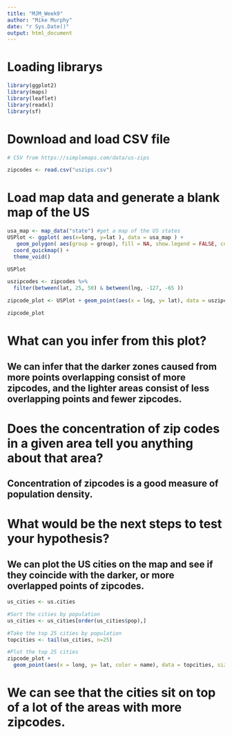 ```yaml
---
title: "MJM_Week9"
author: "Mike Murphy"
date: "r Sys.Date()"
output: html_document
---
```

# Loading librarys
```r
library(ggplot2)
library(maps)
library(leaflet)
library(readxl)
library(sf)
```

# Download and load CSV file
```r
# CSV from https://simplemaps.com/data/us-zips

zipcodes <- read.csv("uszips.csv")
```

# Load map data and generate a blank map of the US
```r
usa_map <- map_data("state") #get a map of the US states  
USPlot <- ggplot( aes(x=long, y=lat ), data = usa_map ) +  
   geom_polygon( aes(group = group), fill = NA, show.legend = FALSE, color="grey50") +  
  coord_quickmap() + 
  theme_void()

USPlot
```

```r
uszipcodes <- zipcodes %>% 
  filter(between(lat, 25, 50) & between(lng, -127, -65 ))

zipcode_plot <- USPlot + geom_point(aes(x = lng, y= lat), data = uszipcodes, alpha = 0.05)

zipcode_plot
```
# What can you infer from this plot?
## We can infer that the darker zones caused from more points overlapping consist of more zipcodes, and the lighter areas consist of less overlapping points and fewer zipcodes. 
# Does the concentration of zip codes in a given area tell you anything about that area?
## Concentration of zipcodes is a good measure of population density.
# What would be the next steps to test your hypothesis?
## We can plot the US cities on the map and see if they coincide with the darker, or more overlapped points of zipcodes. 
```r
us_cities <- us.cities

#Sort the cities by population
us_cities <- us_cities[order(us_cities$pop),]

#Take the top 25 cities by population
topcities <- tail(us_cities, n=25)

#Plot the top 25 cities
zipcode_plot + 
  geom_point(aes(x = long, y= lat, color = name), data = topcities, size = 4, alpha = 0.5)
```
# We can see that the cities sit on top of a lot of the areas with more zipcodes. 
